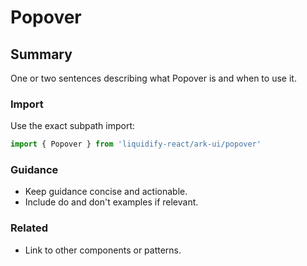# Popover
## Summary
One or two sentences describing what Popover is and when to use it.

### Import
Use the exact subpath import:

```ts
import { Popover } from 'liquidify-react/ark-ui/popover'
```

### Guidance
- Keep guidance concise and actionable.
- Include do and don't examples if relevant.

### Related
- Link to other components or patterns.

